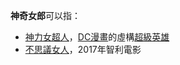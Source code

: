 '''神奇女郎'''可以指：
* [[神力女超人|神力女超人]]，[[DC漫畫|DC漫畫]]的虛構[[超級英雄|超級英雄]]
* [[不思議女人|不思議女人]]，2017年智利電影

{{消歧义|Cat=四字消歧义}}
